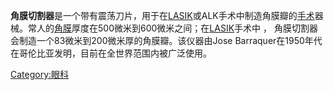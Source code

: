 {{expand|time=2014-03-21T06:19:19+00:00}}
{{unreferenced|time=2014-03-21T06:19:19+00:00}}
'''角膜切割器'''是一个带有震荡刀片，用于在[[LASIK|LASIK]]或ALK手术中制造角膜瓣的[[手术|手术]]器械。常人的[[角膜|角膜]]厚度在500微米到600微米之间；在[[LASIK|LASIK]]手术中
， 角膜切割器会制造一个83微米到200微米厚的角膜瓣。该仪器由Jose Barraquer在1950年代在哥伦比亚发明，目前在全世界范围内被广泛使用。

[[Category:眼科|Category:眼科]]
{{Medical-equipment-stub}}